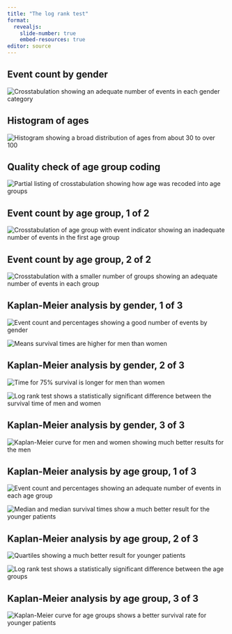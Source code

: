 ```yaml
---
title: "The log rank test"
format: 
  revealjs:
    slide-number: true
    embed-resources: true
editor: source
---
```


## Event count by gender

![](images/whas-03.png "Crosstabulation showing an adequate number of events in each gender category")

::: notes

:::

## Histogram of ages

![](images/whas-04.png "Histogram showing a broad distribution of ages from about 30 to over 100")

::: notes

:::

## Quality check of age group coding

![](images/whas-05.png "Partial listing of crosstabulation showing how age was recoded into age groups")

::: notes

:::

## Event count by age group, 1 of 2

![](images/whas-06.png "Crosstabulation of age group with event indicator showing an inadequate number of events in the first age group")

::: notes

:::

## Event count by age group, 2 of 2

![](images/whas-07.png "Crosstabulation with a smaller number of groups showing an adequate number of events in each group")

::: notes

:::

## Kaplan-Meier analysis by gender, 1 of 3

![](images/whas-08.png "Event count and percentages showing a good number of events by gender")

![](images/whas-09.png "Means survival times are higher for men than women")

## Kaplan-Meier analysis by gender, 2 of 3

![](images/whas-10.png "Time for 75% survival is longer for men than women")

![](images/whas-11.png "Log rank test shows a statistically significant difference between the survival time of men and women")

::: notes

:::


## Kaplan-Meier analysis by gender, 3 of 3

![](images/whas-12.png "Kaplan-Meier curve for men and women showing much better results for the men")

::: notes

:::

## Kaplan-Meier analysis by age group, 1 of 3

![](images/whas-13.png "Event count and percentages showing an adequate number of events in each age group")

![](images/whas-14.png "Median and median survival times show a much better result for the younger patients")

## Kaplan-Meier analysis by age group, 2 of 3

![](images/whas-15.png "Quartiles showing a much better result for younger patients")

![](images/whas-16.png "Log rank test shows a statistically significant difference between the age groups")

::: notes

:::

## Kaplan-Meier analysis by age group, 3 of 3

![](images/whas-17.png "Kaplan-Meier curve for age groups shows a better survival rate for younger patients")

::: notes

:::

